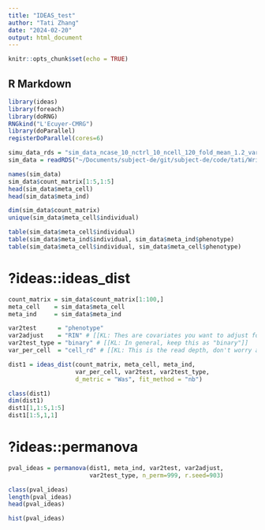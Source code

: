 ```yaml
---
title: "IDEAS_test"
author: "Tati Zhang"
date: "2024-02-20"
output: html_document
---
```


```r
knitr::opts_chunk$set(echo = TRUE)
```

## R Markdown

```r
library(ideas)
library(foreach)
library(doRNG)
RNGkind("L'Ecuyer-CMRG")
library(doParallel)
registerDoParallel(cores=6)

simu_data_rds = "sim_data_ncase_10_nctrl_10_ncell_120_fold_mean_1.2_var_1.5.rds"
sim_data = readRDS("~/Documents/subject-de/git/subject-de/code/tati/Writeup1/sim_data_ncase_10_nctrl_10_ncell_120_fold_mean_1.2_var_1.5.rds")
```

```r
names(sim_data)
sim_data$count_matrix[1:5,1:5]
head(sim_data$meta_cell)
head(sim_data$meta_ind)
```

```r
dim(sim_data$count_matrix)
unique(sim_data$meta_cell$individual)

table(sim_data$meta_cell$individual)
table(sim_data$meta_ind$individual, sim_data$meta_ind$phenotype)
table(sim_data$meta_cell$individual, sim_data$meta_cell$phenotype)
```
# ?ideas::ideas_dist

```r
count_matrix = sim_data$count_matrix[1:100,]
meta_cell    = sim_data$meta_cell
meta_ind     = sim_data$meta_ind

var2test      = "phenotype"
var2adjust    = "RIN" # [[KL: Thes are covariates you want to adjust for. It's not always obvious what to include here]]
var2test_type = "binary" # [[KL: In general, keep this as "binary"]]
var_per_cell  = "cell_rd" # [[KL: This is the read depth, don't worry about this. I will tell you what to put here]]
```

```r
dist1 = ideas_dist(count_matrix, meta_cell, meta_ind, 
                   var_per_cell, var2test, var2test_type, 
                   d_metric = "Was", fit_method = "nb")

```
```r
class(dist1)
dim(dist1)
dist1[1,1:5,1:5]
dist1[1:5,1,1]
```

# ?ideas::permanova

```r

pval_ideas = permanova(dist1, meta_ind, var2test, var2adjust, 
                       var2test_type, n_perm=999, r.seed=903)
```

```r
class(pval_ideas)
length(pval_ideas)
head(pval_ideas)
```

```r
hist(pval_ideas)
```
